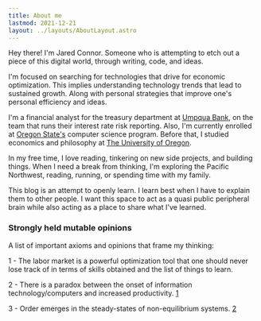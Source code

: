 ```yaml
---
title: About me
lastmod: 2021-12-21 
layout: ../layouts/AboutLayout.astro
--- 
```


Hey there! I'm Jared Connor. Someone who is attempting to etch out a piece of this digital world, through writing, code, and ideas.

I'm focused on searching for technologies that drive for economic optimization. This implies understanding technology trends that lead to sustained growth. Along with personal strategies that improve one's personal efficiency and ideas.

I'm a financial analyst for the treasury department at [Umpqua Bank](https://www.umpquabank.com/), on the team that runs their interest rate risk reporting. Also, I'm currently enrolled at [Oregon State's](https://oregonstate.edu/) computer science program. Before that, I studied economics and philosophy at [The University of Oregon](https://www.uoregon.edu/).

In my free time, I love reading, tinkering on new side projects, and building things. When I need a break from thinking, I'm exploring the Pacific Northwest, reading, running, or spending time with my family.

This blog is an attempt to openly learn. I learn best when I have to explain them to other people. I want this space to act as a quasi public peripheral brain while also acting as a place to share what I've learned.

### Strongly held mutable opinions

A list of important axioms and opinions that frame my thinking:

1 - The labor market is a powerful optimization tool that one should never lose track of in terms of skills obtained and the list of things to learn.

2 - There is a paradox between the onset of information technology/computers and increased productivity. [1](https://cs.stanford.edu/people/eroberts/cs201/projects/productivity-paradox/background.html)

3 - Order emerges in the steady-states of non-equilibrium systems. [2](https://danco.substack.com/p/dancoland-part-2-just-so-stories?token=eyJ1c2VyX2lkIjoyMDg4MzY0MCwicG9zdF9pZCI6MzkwNzAxMDMsIl8iOiJWRG00RCIsImlhdCI6MTYzMDM0MDc1MCwiZXhwIjoxNjMwMzQ0MzUwLCJpc3MiOiJwdWItODYyMyIsInN1YiI6InBvc3QtcmVhY3Rpb24ifQ.TVQJLiOcFkEsg_T6HPMzLF0z9C2QxXg6m0ptl358jE0 "2")
